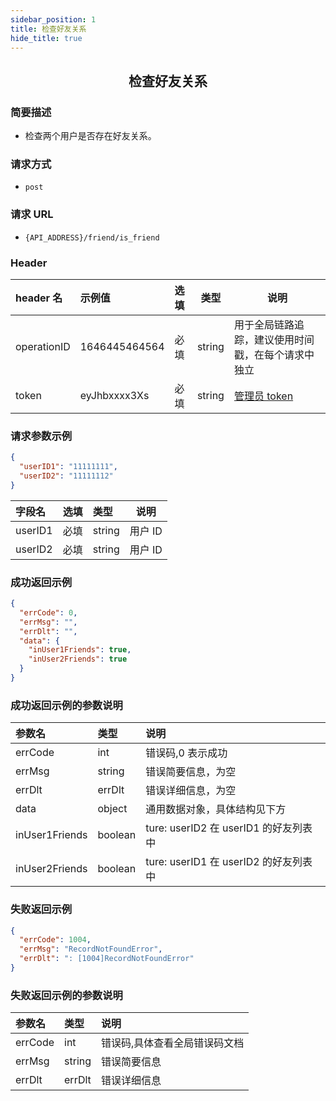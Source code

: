 ```yaml
---
sidebar_position: 1
title: 检查好友关系
hide_title: true
---
```


<center>

## 检查好友关系

</center>

### 简要描述

- 检查两个用户是否存在好友关系。

### 请求方式

- `post`

### 请求 URL

- `{API_ADDRESS}/friend/is_friend`

### Header

| header 名   | 示例值        | 选填 | 类型   | 说明                         |
| :---------- | :------------ | :--- | ------ | ---------------------------- |
| operationID | 1646445464564 | 必填 | string | 用于全局链路追踪，建议使用时间戳，在每个请求中独立 |
| token       | eyJhbxxxx3Xs  | 必填 | string | [管理员 token](docs/restapi/apis/authenticationManagement/getToken.mdx)                 |

### 请求参数示例

```json
{
  "userID1": "11111111",
  "userID2": "11111112"
}
```

| 字段名  | 选填 | 类型   | 说明    |
| :------ | :--- | :----- | ------- |
| userID1 | 必填 | string | 用户 ID |
| userID2 | 必填 | string | 用户 ID |

### 成功返回示例

```json
{
  "errCode": 0,
  "errMsg": "",
  "errDlt": "",
  "data": {
    "inUser1Friends": true,
    "inUser2Friends": true
  }
}
```

### 成功返回示例的参数说明

| 参数名         | 类型    | 说明                                  |
| :------------- | :------ | :------------------------------------ |
| errCode        | int     | 错误码,0 表示成功                     |
| errMsg         | string  | 错误简要信息，为空             |
| errDlt         | errDlt  | 错误详细信息，为空             |
| data           | object  | 通用数据对象，具体结构见下方          |
| inUser1Friends | boolean | ture: userID2 在 userID1 的好友列表中 |
| inUser2Friends | boolean | ture: userID1 在 userID2 的好友列表中 |

### 失败返回示例

```json
{
  "errCode": 1004,
  "errMsg": "RecordNotFoundError",
  "errDlt": ": [1004]RecordNotFoundError"
}
```

### 失败返回示例的参数说明

| 参数名  | 类型   | 说明                          |
| :------ | :----- | :---------------------------- |
| errCode | int    | 错误码,具体查看全局错误码文档 |
| errMsg  | string | 错误简要信息                  |
| errDlt  | errDlt | 错误详细信息                  |

